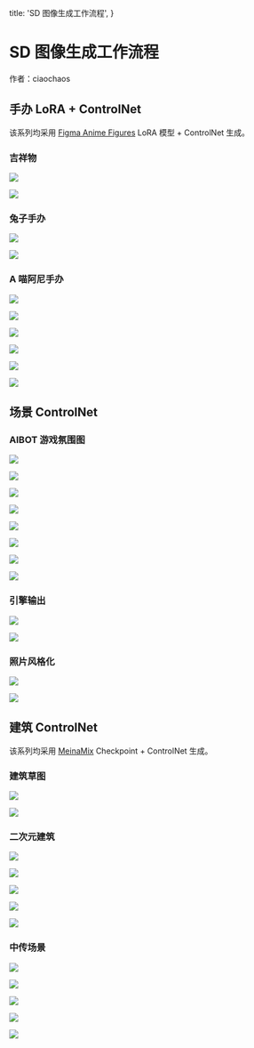   title: 'SD 图像生成工作流程',
}


# SD 图像生成工作流程


作者：ciaochaos


## 手办 LoRA + ControlNet


该系列均采用 [Figma Anime Figures](https://civitai.com/models/7984/figma-anime-figures) LoRA 模型 + ControlNet 生成。


### 吉祥物

![](/assets/inference/figma-3.jpg)

![](/assets/inference/figma-4.jpg)


### 兔子手办

![](/assets/inference/figma-1.jpg)

![](/assets/inference/figma-2.jpg)


### A 喵阿尼手办

![](/assets/inference/figma-5.jpg)

![](/assets/inference/figma-6.jpg)

![](/assets/inference/figma-7.jpg)

![](/assets/inference/figma-8.jpg)

![](/assets/inference/figma-9.jpg)

![](/assets/inference/figma-10.jpg)




## 场景 ControlNet


### AIBOT 游戏氛围图


![](/assets/inference/aibot-2.jpg)

![](/assets/inference/aibot-1.jpg)

![](/assets/inference/aibot-4.jpg)

![](/assets/inference/aibot-5.jpg)

![](/assets/inference/aibot-6.jpg)

![](/assets/inference/aibot-7.jpg)

![](/assets/inference/aibot-8.jpg)

![](/assets/inference/aibot-3.jpg)


### 引擎输出

![](/assets/inference/scene-1.jpg)

![](/assets/inference/scene-2.jpg)


### 照片风格化

![](/assets/inference/life-1.jpg)

![](/assets/inference/life-2.jpg)


## 建筑 ControlNet

该系列均采用 [MeinaMix](https://civitai.com/models/7240/meinamix) Checkpoint + ControlNet 生成。


### 建筑草图

![](/assets/inference/arch-1.jpg)

![](/assets/inference/arch-2.jpg)



### 二次元建筑


![](/assets/inference/arch-3.jpg)

![](/assets/inference/arch-4.jpg)

![](/assets/inference/arch-5.jpg)

![](/assets/inference/arch-6.jpg)

![](/assets/inference/arch-7.jpg)



### 中传场景


![](/assets/inference/cuc-1.jpg)

![](/assets/inference/cuc-2.jpg)

![](/assets/inference/cuc-3.jpg)

![](/assets/inference/cuc-4.jpg)

![](/assets/inference/cuc-5.jpg)
